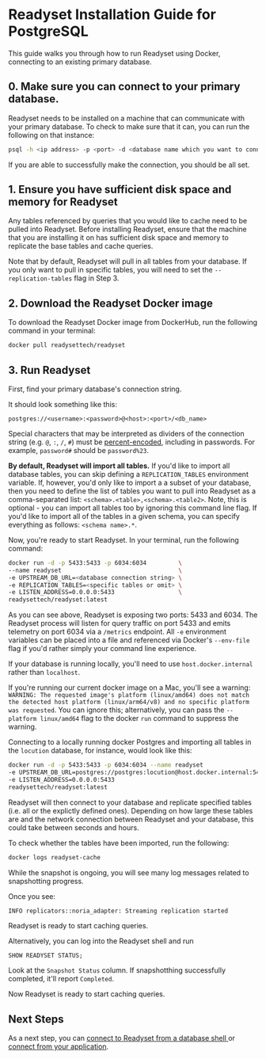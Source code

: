 
# Readyset Installation Guide for PostgreSQL

This guide walks you through how to run Readyset using Docker, connecting to an existing primary database.

## 0. Make sure you can connect to your primary database.

Readyset needs to be installed on a machine that can communicate with your primary database. To check to make sure that it can,
you can run the following on that instance:

```sh copy
psql -h <ip address> -p <port> -d <database name which you want to connect> -U <username of the database server>
```

If you are able to successfully make the connection, you should be all set.

## 1. Ensure you have sufficient disk space and memory for Readyset
Any tables referenced by queries that you would like to cache need to be pulled into Readyset. Before installing Readyset,
ensure that the machine that you are installing it on has sufficient disk space and memory to replicate the base tables and
cache queries.


<Callout type="info"> Note that by default, Readyset will pull in all tables from your database. If you only want to pull in specific
tables, you will need to set the `--replication-tables` flag in Step 3.  </Callout>

## 2. Download the Readyset Docker image
To download the Readyset Docker image from DockerHub, run the following command in your terminal:

```sh copy
docker pull readysettech/readyset
```

## 3.  Run Readyset

First, find your primary database's connection string.

It should look something like this:

```postgres://<username>:<password>@<host>:<port>/<db_name>```

<Callout>Special characters that may be interpreted as dividers of the connection string (e.g. `@`, `:`, `/`, `#`) must be [percent-encoded](https://developer.mozilla.org/en-US/docs/Glossary/percent-encoding), including in passwords. For example, `password#` should be `password%23`.</Callout>

**By default, Readyset will import all tables.** If you'd like to import all database tables,
you can skip defining a `REPLICATION_TABLES` environment variable. If, however, you'd only like
to import a a subset of your database, then you need to define the list of tables you want to pull
into Readyset as a comma-separated list: ```<schema>.<table>,<schema>.<table2>```.
Note, this is optional - you can import all tables too by ignoring this command line flag. If you'd
like to import all of the tables in a given schema, you can specify everything as follows: ```<schema name>.*```.

Now, you're ready to start Readyset. In your terminal, run the following command:

```sh copy
docker run -d -p 5433:5433 -p 6034:6034         \
--name readyset                                 \
-e UPSTREAM_DB_URL=<database connection string> \
-e REPLICATION_TABLES=<specific tables or omit> \
-e LISTEN_ADDRESS=0.0.0.0:5433                  \
readysettech/readyset:latest
```

As you can see above, Readyset is exposing two ports: 5433 and 6034. The Readyset
process will listen for query traffic on port 5433 and emits telemetry on port 6034 via
a `/metrics` endpoint. All `-e` environment variables can be
placed into a file and referenced via Docker's `--env-file` flag if you'd rather simply your command
line experience.

<Callout type="info"> If your database is running locally, you'll need to
use `host.docker.internal` rather than `localhost`. </Callout>

<Callout type="info">If you're running our current docker
image on a Mac, you'll see a warning: `WARNING: The requested image's platform (linux/amd64) does
not match the detected host platform (linux/arm64/v8) and no specific platform was requested`. You
can ignore this; alternatively, you can pass the `--platform linux/amd64` flag to the docker
`run` command to suppress the warning.  </Callout>

Connecting to a locally running docker Postgres and importing all tables
in the `locution` database, for instance, would look like this:

```sh
docker run -d -p 5433:5433 -p 6034:6034 --name readyset                            \
-e UPSTREAM_DB_URL=postgres://postgres:locution@host.docker.internal:5432/locution \
-e LISTEN_ADDRESS=0.0.0.0:5433                                                     \
readysettech/readyset:latest
```

Readyset will then connect to your database and replicate specified tables (i.e. all or the explictly defined ones).
Depending on how large these tables are and the network connection between Readyset and your database,
this could take between seconds and hours.

To check whether the tables have been imported, run the following:

```sh copy
docker logs readyset-cache
```

While the snapshot is ongoing, you will see many log messages related to snapshotting progress.

Once you see:

```
INFO replicators::noria_adapter: Streaming replication started
```

Readyset is ready to start caching queries.

Alternatively, you can log into the Readyset shell and run

```sql
SHOW READYSET STATUS;
```
Look at the `Snapshot Status` column. If snapshotthing successfully completed,
it'll report `Completed`.

Now Readyset is ready to start caching queries.

## Next Steps

As a next step, you can [connect to Readyset from a database shell ](/get-started/connect/connect-via-database-shell) or [connect from your application](/get-started/connect/connect-an-application-via-an-orm).

